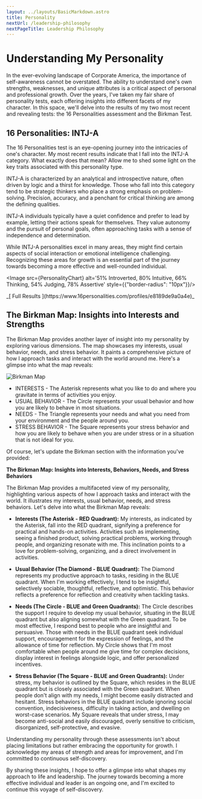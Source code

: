 ---
layout: ../layouts/BasicMarkdown.astro
title: Personality
nextUrl: /leadership-philosophy
nextPageTitle: Leadership Philosophy
---


# Understanding My Personality

In the ever-evolving landscape of Corporate America, the importance of self-awareness cannot be overstated. The ability to understand one's own strengths, weaknesses, and unique attributes is a critical aspect of personal and professional growth. Over the years, I've taken my fair share of personality tests, each offering insights into different facets of my character. In this space, we'll delve into the results of my two most recent and revealing tests: the 16 Personalities assessment and the Birkman Test.

## 16 Personalities: INTJ-A
The 16 Personalities test is an eye-opening journey into the intricacies of one's character. My most recent results indicate that I fall into the INTJ-A category. What exactly does that mean? Allow me to shed some light on the key traits associated with this personality type.

INTJ-A is characterized by an analytical and introspective nature, often driven by logic and a thirst for knowledge. Those who fall into this category tend to be strategic thinkers who place a strong emphasis on problem-solving. Precision, accuracy, and a penchant for critical thinking are among the defining qualities.

INTJ-A individuals typically have a quiet confidence and prefer to lead by example, letting their actions speak for themselves. They value autonomy and the pursuit of personal goals, often approaching tasks with a sense of independence and determination.

While INTJ-A personalities excel in many areas, they might find certain aspects of social interaction or emotional intelligence challenging. Recognizing these areas for growth is an essential part of the journey towards becoming a more effective and well-rounded individual.

<Image src={PersonalityChart} alt='51% Introverted, 80% Intuitive, 66% Thinking, 54% Judging, 78% Assertive' style={{"border-radius": "10px"}}/>
<p style={{"text-align": "right"}}>_[ Full Results ](https://www.16personalities.com/profiles/e8189de9a0a4e)_</p>

## The Birkman Map: Insights into Interests and Strengths

The Birkman Map provides another layer of insight into my personality by exploring various dimensions. The map showcases my interests, usual behavior, needs, and stress behavior. It paints a comprehensive picture of how I approach tasks and interact with the world around me. Here's a glimpse into what the map reveals:

<div style={{
  "display": "flex",
  "justify-content": "center",
  "align-items": "center",
  "margin": "20px 0"
}}>
  <Image src={BirkmanMap} alt='Birkman Map' style={{"border-radius": "10px"}}/>
  <ul style={{
    "margin-left": "20px",
    "list-style-type": "none",
    "font-size": "0.8rem"
  }}>
  <li> INTERESTS - The Asterisk represents what you like to do and where you gravitate in terms of activities you enjoy.</li>
  <li>USUAL BEHAVIOR - The Circle represents your usual behavior and how you are likely to behave in most situations.</li>
  <li>NEEDS - The Triangle represents your needs and what you need from your environment and the people around you.</li>
  <li>STRESS BEHAVIOR - The Square represents your stress behavior and how you are likely to behave when you are under stress or in a situation that is not ideal for you.</li>
  </ul>
</div>

Of course, let's update the Birkman section with the information you've provided:

**The Birkman Map: Insights into Interests, Behaviors, Needs, and Stress Behaviors**

The Birkman Map provides a multifaceted view of my personality, highlighting various aspects of how I approach tasks and interact with the world. It illustrates my interests, usual behavior, needs, and stress behaviors. Let's delve into what the Birkman Map reveals:

* **Interests (The Asterisk - RED Quadrant):** My interests, as indicated by the Asterisk, fall into the RED quadrant, signifying a preference for practical and hands-on activities. Activities such as implementing, seeing a finished product, solving practical problems, working through people, and organizing resonate with me. This inclination points to a love for problem-solving, organizing, and a direct involvement in activities.

* **Usual Behavior (The Diamond - BLUE Quadrant):** The Diamond represents my productive approach to tasks, residing in the BLUE quadrant. When I'm working effectively, I tend to be insightful, selectively sociable, thoughtful, reflective, and optimistic. This behavior reflects a preference for reflection and creativity when tackling tasks.

* **Needs (The Circle - BLUE and Green Quadrants):** The Circle describes the support I require to develop my usual behavior, situating in the BLUE quadrant but also aligning somewhat with the Green quadrant. To be most effective, I respond best to people who are insightful and persuasive. Those with needs in the BLUE quadrant seek individual support, encouragement for the expression of feelings, and the allowance of time for reflection. My Circle shows that I'm most comfortable when people around me give time for complex decisions, display interest in feelings alongside logic, and offer personalized incentives.

* **Stress Behavior (The Square - BLUE and Green Quadrants):** Under stress, my behavior is outlined by the Square, which resides in the BLUE quadrant but is closely associated with the Green quadrant. When people don't align with my needs, I might become easily distracted and hesitant. Stress behaviors in the BLUE quadrant include ignoring social convention, indecisiveness, difficulty in taking action, and dwelling on worst-case scenarios. My Square reveals that under stress, I may become anti-social and easily discouraged, overly sensitive to criticism, disorganized, self-protective, and evasive.

Understanding my personality through these assessments isn't about placing limitations but rather embracing the opportunity for growth. I acknowledge my areas of strength and areas for improvement, and I'm committed to continuous self-discovery.

By sharing these insights, I hope to offer a glimpse into what shapes my approach to life and leadership. The journey towards becoming a more effective individual and leader is an ongoing one, and I'm excited to continue this voyage of self-discovery.